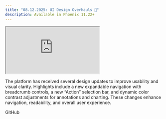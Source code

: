 ```yaml
---
title: "08.12.2025: UI Design Overhauls 🎨"
description: Available in Phoenix 11.22+
---
```


<Frame>
<iframe src="https://cdn.iframe.ly/dEjnFGBs" className="aspect-video" allowfullscreen="" allow="encrypted-media *;"></iframe>
</Frame>

The platform has received several design updates to improve usability and visual clarity. Highlights include a new expandable navigation with breadcrumb controls, a new “Action” selection bar, and dynamic color contrast adjustments for annotations and charting. These changes enhance navigation, readability, and overall user experience.

<Card title="feat(design): add geist mono for values by mikeldking · Pull Request #9039 · Arize-ai/phoenix" icon="github" href="https://github.com/Arize-ai/phoenix/pull/9039" horizontal>
    GitHub
</Card>
